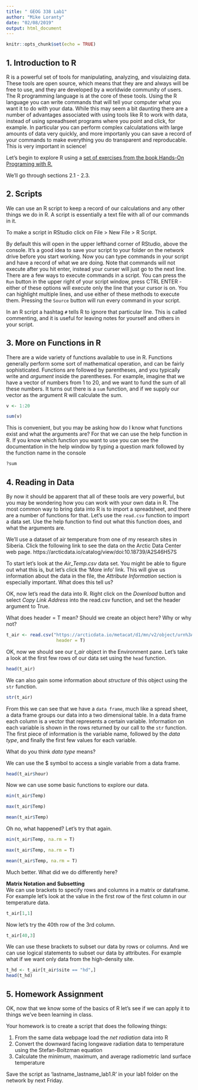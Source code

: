 ```yaml
---
title: " GEOG 338 Lab1"
author: "Mike Loranty"
date: "02/08/2019"
output: html_document
---
```


```r
knitr::opts_chunk$set(echo = TRUE)
```

## 1. Introduction to R
R is a powerful set of tools for manipulating, analyzing, and visulaizing data. These tools are open source, which means that they are and always will be free to use, and they are developed by a worldwide community of users. The R programming language is at the core of these tools. Using the R language you can write commands that will tell your computer what you want it to do with your data. While this may seem a bit daunting there are a number of advantages associated with using tools like R to work with data, instead of using spreadhseet programs where you point and click, for example. In particular you can perform complex calculatations with large amounts of data very quickly, and more importanly you can save a record of your commands to make everything you do transparent and reproducable. This is very important in science! 

Let's begin to explore R using a [set of exercises from the book Hands-On Programing with R.](https://rstudio-education.github.io/hopr/basics.html)

We'll go through sections 2.1 - 2.3.

## 2. Scripts
We can use an R script to keep a record of our calculations and any other things we do in R. A script is essentially a text file with all of our commands in it. 

To make a script in RStudio click on File > New File > R Script. 

By default this will open in the upper lefthand corner of RStudio, above the console. It's a good idea to save your script to your folder on the network drive before you start working. Now you can type commands in your script and have a record of what we are doing. Note that commands will not execute after you hit enter, instead your curser will just go to the next line. There are a few ways to execute commands in a script. You can press the `Run` button in the upper right of your script window, press CTRL ENTER - either of these options will execute only the line that your cursor is on. You can highlight multiple lines, and use either of these methods to execute them. Pressing the `Source` button will run every command in your script. 

In an R script a hashtag `#` tells R to ignore that particular line. This is called commenting, and it is useful for leaving notes for yourself and others in your script. 

## 3. More on Functions in R
There are a wide variety of functions available to use in R. Functions generally perform some sort of mathematical operation, and can be fairly sophisticated. Functions are followed by parentheses, and you typically write and *argument* inside the parentheses. For example, imagine that we have a vector of numbers from 1 to 20, and we want to fund the sum of all these numbers. It turns out there is a `sum` function, and if we supply our vector as the argument R will calculate the sum.

```r
v <- 1:20

sum(v)
```

This is convenient, but you may be asking how do I know what functions exist and what the arguments are? For that we can use the help function in R. If you know which function you want to use you can see the documentation in the help window by typing a question mark followed by the function name in the console 
```r
?sum
```


## 4. Reading in Data
By now it should be apparent that all of these tools are very powerful, but you may be wondering how you can work with your own data in R. The most common way to bring data into R is to import a spreadsheet, and there are a number of functions for that. Let's  use the `read.csv` function to import a data set. Use the help function to find out what this function does, and what the arguments are. 

We'll use a dataset of air temperature from one of my research sites in Siberia. Click the following link to see the data on the Arctic Data Center web page. https://arcticdata.io/catalog/view/doi:10.18739/A2S46H57S 

To start let's look at the *Air_Temp.csv* data set. You might be able to figure out what this is, but let's click the 'More info' link. This will give us information about the data in the file, the *Attribute Information* section is especially important. What does this tell us? 

OK, now let's read the data into R. Right click on the *Download* button and select *Copy Link Address* into the read.csv function, and set the header argument to True. 

What does header = T mean? 
Should we create an object here? Why or why not? 
```r
t_air <- read.csv("https://arcticdata.io/metacat/d1/mn/v2/object/urn%3Auuid%3A3e962856-7ece-4ff8-870a-82511c31c974",
                   header = T)
```

OK, now we should see our *t_air* object in the Environment pane. Let's take a look at the first few rows of our data set using the `head` function. 

```r
head(t_air)
```

We can also gain some information about *structure* of this object using the `str` function.
```r
str(t_air)
```
From this we can see that we have a `data frame`, much like a spread sheet, a data frame groups our data into a two dimensional table. In a data frame each column is a vector that represents a certain variable. Information on each variable is shown in the rows returned by our call to the `str` function. The first piece of information is the variable name, followed by the *data type*, and finally the first few values for each variable.

What do you think *data type* means? 

We can use the $ symbol to access a single variable from a data frame. 

```r
head(t_air$hour)
```


Now we can use some basic functions to explore our data. 

```r

min(t_air$Temp)

max(t_air$Temp)

mean(t_air$Temp)
```


Oh no, what happened? Let's try that again. 

```r
min(t_air$Temp, na.rm = T)

max(t_air$Temp, na.rm = T)

mean(t_air$Temp, na.rm = T)
```

Much better. What did we do differently here? 

**Matrix Notation and Subsetting**  
We can use brackets to specify rows and columns in a matrix or dataframe. For example let's look at the value in the first row of the first column in our temperature data. 

```r
t_air[1,1]
```

Now let's try the 40th row of the 3rd column. 

```r
t_air[40,3]
```

We can use these brackets to subset our data by rows or columns. And we can use logical statements to subset our data by attributes. For example what if we want only data from the high-density site. 

```r
t_hd <- t_air[t_air$site == "hd",]
head(t_hd)
```

## 5. Homework Assignment
OK, now that we know some of the basics of R let's see if we can apply it to things we've been learning in class. 

Your homework is to create a script that does the following things: 

1.   From the same data webpage load the *net radiation* data into R
2.   Convert the downward facing longwave radiation data to temperature using the Stefan-Boltzman equation
3.   Calculate the minimum, maximum, and average radiometric land surface temperature
  
  
Save the script as 'lastname_lastname_lab1.R' in your lab1 folder on the network by next Friday. 









  
  